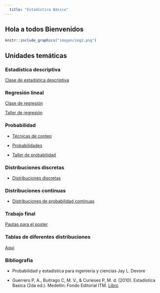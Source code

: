 ```yaml
---
  title: "Estadística Básica"
---
```


## Hola a todos Bienvenidos 

<!-- Global site tag (gtag.js) - Google Analytics -->
<script async src="https://www.googletagmanager.com/gtag/js?id=G-6FW9MX8HJM"></script>
<script>
  window.dataLayer = window.dataLayer || [];
  function gtag(){dataLayer.push(arguments);}
  gtag('js', new Date());

  gtag('config', 'G-6FW9MX8HJM');
</script>



```r
knitr::include_graphics("imagen/img2.png")
```




## **Unidades temáticas**


### Estadística descriptiva

<a href="descriptiva.html" target="_blank"> Clase de estadística descriptiva</a>

### Regresión lineal

<a href="reg.html" target="_blank"> Clase de regresión</a>

<a href="taller-regresión.html" target="_blank"> Taller de regresión</a>


### Probabilidad

- <a href="conteo.html" target="_blank"> Técnicas de conteo</a>

- <a href="probabi.html" target="_blank"> Probabilidades</a>

- <a href="tallerprob.html" target="_blank"> Taller de probabilidad</a>



### Distribuciones discretas 

- <a href="dis.html" target="_blank"> Distribuciones discretas</a>




### Distribuciones continuas
- <a href="CONTINUA.html" target="_blank"> Distribuciones de probabilidad continuas</a>



### Trabajo final

<a href="posterestdesc.html" target="_blank"> Pautas para el poster</a>



### Tablas de diferentes distribuciones

[Aqui](https://github.com/estadisticaITM/repositorioprueba/blob/master/tabla%20de%20diferentes%20probabilidades.pdf)



### Bibliografía

- Probabilidad y estadística para ingeniería y ciencias Jay L. Devore

- Guerrero P, A., Buitrago C, M. V., & Curieses P, M. d. (2010). Estadística Basica (2da ed.). Medellin: Fondo Editorial ITM. [Libro](https://github.com/estadisticaITM/estadisticaITM.github.io/blob/master/Estadistica%20basica%202010%20%20libro.pdf)


